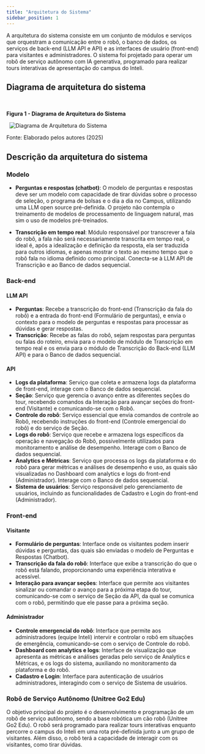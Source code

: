 ```yaml
---
title: "Arquitetura do Sistema"
sidebar_position: 1
---
```


A arquitetura do sistema consiste em um conjunto de módulos e serviços que orquestram a comunicação entre o robô, o banco de dados, os serviços de back-end (LLM API e API) e as interfaces de usuário (front-end) para visitantes e administradores. O sistema foi projetado para operar um robô de serviço autônomo com IA generativa, programado para realizar tours interativas de apresentação do campus do Inteli.

## Diagrama de arquitetura do sistema

<div style={{ textAlign: 'center' }}>
  <p><strong>Figura 1 - Diagrama de Arquitetura do Sistema</strong></p>
  <img
    src={'/sprint-1/Arquitetura do Sistema/diagrama-arquitetura-sistema.png'}
    alt="Diagrama de Arquitetura do Sistema"
    title="Diagrama de Arquitetura do Sistema"
    style={{ maxWidth: '100%', height: 'auto' }}
   />
	 <p>Fonte: Elaborado pelos autores (2025)</p>
</div>

## Descrição da arquitetura do sistema

### Modelo

  - **Perguntas e respostas (chatbot)**: O modelo de perguntas e respostas deve ser um modelo com capacidade de tirar dúvidas sobre o processo de seleção, o programa de bolsas e o dia a dia no Campus, utilizando uma LLM open source pré-definida. O projeto não contempla o treinamento de modelos de processamento de linguagem natural, mas sim o uso de modelos pré-treinados.

  - **Transcrição em tempo real**: Módulo responsável por transcrever a fala do robô, a fala não será necessariamente transcrita em tempo real, o ideal é, após a idealização e definição da resposta, ela ser traduzida para outros idiomas, e apenas mostrar o texto ao mesmo tempo que o robô fala no idioma definido como principal. Conecta-se à LLM API de Transcrição e ao Banco de dados sequencial.

### Back-end

#### LLM API

  - **Perguntas**: Recebe a transcrição do front-end (Transcrição da fala do robô) e a entrada do front-end (Formulário de perguntas), e envia o contexto para o modelo de perguntas e respostas para processar as dúvidas e gerar respostas.
  - **Transcrição**: Recebe as falas do robô, sejam respostas para perguntas ou falas do roteiro, envia para o modelo de módulo de Transcrição em tempo real e os envia para o módulo de Transcrição do Back-end (LLM API) e para o Banco de dados sequencial.

#### API

  - **Logs da plataforma**: Serviço que coleta e armazena logs da plataforma de front-end, interage com o Banco de dados sequencial.
  - **Seção**: Serviço que gerencia o avanço entre as diferentes seções do tour, recebendo comandos da Interação para avançar seções do front-end (Visitante) e comunicando-se com o Robô.
  - **Controle do robô**: Serviço essencial que envia comandos de controle ao Robô, recebendo instruções do front-end (Controle emergencial do robô) e do serviço de Seção.
  - **Logs do robô**: Serviço que recebe e armazena logs específicos da operação e navegação do Robô, possivelmente utilizados para monitoramento e análise de desempenho. Interage com o Banco de dados sequencial.
  - **Analytics e Métricas**: Serviço que processa os logs da plataforma e do robô para gerar métricas e análises de desempenho e uso, as quais são visualizadas no Dashboard com analytics e logs do front-end (Administrador). Interage com o Banco de dados sequencial.
  - **Sistema de usuários**: Serviço responsável pelo gerenciamento de usuários, incluindo as funcionalidades de Cadastro e Login do front-end (Administrador).

### Front-end

#### Visitante

  - **Formulário de perguntas**: Interface onde os visitantes podem inserir dúvidas e perguntas, das quais são enviadas o modelo de Perguntas e Respostas (Chatbot).
  - **Transcrição da fala do robô**: Interface que exibe a transcrição do que o robô está falando, proporcionando uma experiência interativa e acessível.
  - **Interação para avançar seções**: Interface que permite aos visitantes sinalizar ou comandar o avanço para a próxima etapa do tour, comunicando-se com o serviço de Seção da API, da qual se comunica com o robô, permitindo que ele passe para a próxima seção.

#### Administrador

  - **Controle emergencial do robô**: Interface que permite aos administradores (equipe Inteli) intervir e controlar o robô em situações de emergência, comunicando-se com o serviço de Controle do robô.
  - **Dashboard com analytics e logs**: Interface de visualização que apresenta as métricas e análises geradas pelo serviço de Analytics e Métricas, e os logs do sistema, auxiliando no monitoramento da plataforma e do robô.
  - **Cadastro e Login**: Interface para autenticação de usuários administradores, interagindo com o serviço de Sistema de usuários.

### Robô de Serviço Autônomo (Unitree Go2 Edu)

O objetivo principal do projeto é o desenvolvimento e programação de um robô de serviço autônomo, sendo a base robótica um cão robô (Unitree Go2 Edu). O robô será programado para realizar tours interativas enquanto percorre o campus do Inteli em uma rota pré-definida junto a um grupo de visitantes. Além disso, o robô terá a capacidade de interagir com os visitantes, como tirar dúvidas.
